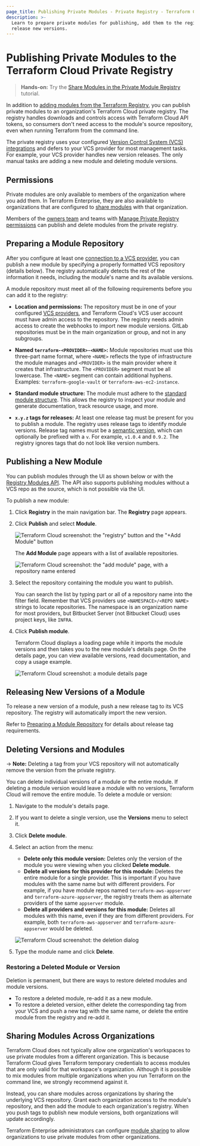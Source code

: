 ```yaml
---
page_title: Publishing Private Modules - Private Registry - Terraform Cloud
description: >-
  Learn to prepare private modules for publishing, add them to the registry, and
  release new versions.
---
```


[vcs]: /cloud-docs/vcs

# Publishing Private Modules to the Terraform Cloud Private Registry

> **Hands-on:** Try the [Share Modules in the Private Module Registry](https://learn.hashicorp.com/tutorials/terraform/module-private-registry-share) tutorial.

In addition to [adding modules from the Terraform Registry](/cloud-docs/registry/add), you can publish private modules to an organization's Terraform Cloud private registry. The registry handles downloads and controls access with Terraform Cloud API tokens, so consumers don't need access to the module's source repository, even when running Terraform from the command line.

The private registry uses your configured [Version Control System (VCS) integrations][vcs] and defers to your VCS provider for most management tasks. For example, your VCS provider handles new version releases. The only manual tasks are adding a new module and deleting module versions.

[permissions-citation]: #intentionally-unused---keep-for-maintainers

## Permissions

Private modules are only available to members of the organization where you add them. In Terraform Enterprise, they are also available to organizations that are configured to [share modules](/enterprise/admin/application/module-sharing) with that organization.

Members of the [owners team](/cloud-docs/users-teams-organizations/permissions#organization-owners) and teams with [Manage Private Registry permissions](/cloud-docs/users-teams-organizations/permissions#manage-private-registry) can publish and delete modules from the private registry.


## Preparing a Module Repository

After you configure at least one [connection to a VCS provider][vcs], you can publish a new module by specifying a properly formatted VCS repository (details below). The registry automatically detects the rest of the information it needs, including the module's name and its available versions.

A module repository must meet all of the following requirements before you can add it to the registry:

- **Location and permissions:** The repository must be in one of
  your configured [VCS providers][vcs], and Terraform Cloud's VCS user account must have admin access to the repository. The registry needs admin access to create the webhooks to import new module versions. GitLab repositories must be in the main organization or group, and not in any subgroups.

- **Named `terraform-<PROVIDER>-<NAME>`:** Module repositories must use this
  three-part name format, where `<NAME>` reflects the type of infrastructure
  the module manages and `<PROVIDER>` is the main provider where it creates that
  infrastructure. The `<PROVIDER>` segment must be all lowercase. The `<NAME>`
  segment can contain additional hyphens. Examples: `terraform-google-vault` or
  `terraform-aws-ec2-instance`.

- **Standard module structure:** The module must adhere to the
  [standard module structure](/language/modules/develop/structure).
  This allows the registry to inspect your module and generate documentation,
  track resource usage, and more.

- **`x.y.z` tags for releases:** At least one release tag must be present for you to publish a module. The registry uses release tags to identify module
  versions. Release tag names must be a [semantic version](http://semver.org),
  which can optionally be prefixed with a `v`. For example, `v1.0.4` and `0.9.2`. The registry ignores tags that do not look like version numbers.

## Publishing a New Module

You can publish modules through the UI as shown below or with the [Registry Modules API](/cloud-docs/api-docs/modules). The API also supports publishing modules without a VCS repo as the source, which is not possible via the UI.

To publish a new module:

1. Click **Registry** in the main navigation bar. The **Registry** page appears.

1. Click **Publish** and select **Module**.

   ![Terraform Cloud screenshot: the "registry" button and the "+Add Module" button](/img/docs/publish-add-button.png)

   The **Add Module** page appears with a list of available repositories.

   ![Terraform Cloud screenshot: the "add module" page, with a repository name entered](/img/docs/publish-add-module.png)

1. Select the repository containing the module you want to publish.

   You can search the list by typing part or all of a repository name into the filter field. Remember that VCS providers use `<NAMESPACE>/<REPO NAME>` strings to locate repositories. The namespace is an organization name for most providers, but Bitbucket Server (not Bitbucket Cloud) uses project keys, like `INFRA`.

1. Click **Publish module**.

   Terraform Cloud displays a loading page while it imports the module versions and then takes you to the new module's details page. On the details page, you can view available versions, read documentation, and copy a usage example.

   ![Terraform Cloud screenshot: a module details page](/img/docs/publish-module-details.png)

## Releasing New Versions of a Module

To release a new version of a module, push a new release tag to its VCS repository. The registry will automatically import the new version.

Refer to [Preparing a Module Repository](#preparing-a-module-repository) for details about release tag requirements.

## Deleting Versions and Modules

-> **Note:** Deleting a tag from your VCS repository will not automatically remove the version from the private registry.

You can delete individual versions of a module or the entire module. If deleting a module version would leave a module with no versions, Terraform Cloud will remove the entire module. To delete a module or version:

1. Navigate to the module's details page.

1. If you want to delete a single version, use the **Versions** menu to select it.

1. Click **Delete module**.

1. Select an action from the menu:

   - **Delete only this module version:** Deletes only the version of the module you were viewing when you clicked **Delete module**.
   - **Delete all versions for this provider for this module:** Deletes the entire module for a single provider. This is important if you have modules with the same name but with different providers. For example, if you have module repos named `terraform-aws-appserver` and `terraform-azure-appserver`, the registry treats them as alternate providers of the same `appserver` module.
   - **Delete all providers and versions for this module:** Deletes all modules with this name, even if they are from different providers. For example, both `terraform-aws-appserver` and `terraform-azure-appserver` would be deleted.

   ![Terraform Cloud screenshot: the deletion dialog](/img/docs/publish-delete.png)

1. Type the module name and click **Delete**.

### Restoring a Deleted Module or Version

Deletion is permanent, but there are ways to restore deleted modules and module versions.

- To restore a deleted module, re-add it as a new module.
- To restore a deleted version, either delete the corresponding tag from your VCS and push a new tag with the same name, or delete the entire module from the registry and re-add it.

## Sharing Modules Across Organizations

Terraform Cloud does not typically allow one organization's workspaces to use private modules from a different organization. This is because Terraform Cloud gives Terraform temporary credentials to access modules that are only valid for that workspace's organization. Although it is possible to mix modules from multiple organizations when you run Terraform on the command line, we strongly recommend against it.

Instead, you can share modules across organizations by sharing the underlying VCS repository. Grant each organization access to the module's repository, and then add the module to each organization's registry. When you push tags to publish new module versions, both organizations will update accordingly.

Terraform Enterprise administrators can configure [module sharing](/enterprise/admin/application/module-sharing) to allow organizations to use private modules from other organizations.
